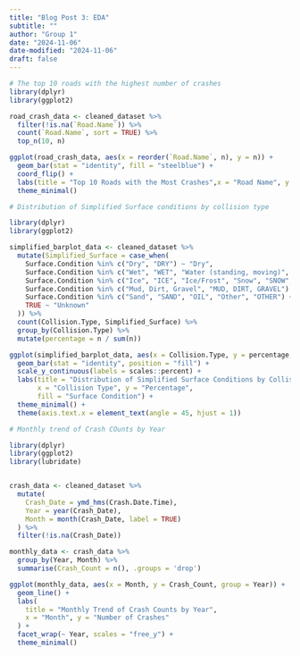 ```yaml
---
title: "Blog Post 3: EDA"
subtitle: ""
author: "Group 1"
date: "2024-11-06"
date-modified: "2024-11-06"
draft: false
---
```




```r
# The top 10 roads with the highest number of crashes 
library(dplyr)
library(ggplot2)

road_crash_data <- cleaned_dataset %>%
  filter(!is.na(`Road.Name`)) %>%
  count(`Road.Name`, sort = TRUE) %>%
  top_n(10, n)

ggplot(road_crash_data, aes(x = reorder(`Road.Name`, n), y = n)) +
  geom_bar(stat = "identity", fill = "steelblue") +
  coord_flip() +
  labs(title = "Top 10 Roads with the Most Crashes",x = "Road Name", y = "Number of Crashes") +
  theme_minimal()


```



```r
# Distribution of Simplified Surface conditions by collision type

library(dplyr)
library(ggplot2)

simplified_barplot_data <- cleaned_dataset %>%
  mutate(Simplified_Surface = case_when(
    Surface.Condition %in% c("Dry", "DRY") ~ "Dry",
    Surface.Condition %in% c("Wet", "WET", "Water (standing, moving)", "WATER(STANDING/MOVING)") ~ "Wet",
    Surface.Condition %in% c("Ice", "ICE", "Ice/Frost", "Snow", "SNOW", "Slush", "SLUSH") ~ "Snow/Ice",
    Surface.Condition %in% c("Mud, Dirt, Gravel", "MUD, DIRT, GRAVEL") ~ "Mud/Dirt",
    Surface.Condition %in% c("Sand", "SAND", "OIL", "Other", "OTHER") ~ "Other",
    TRUE ~ "Unknown"
  )) %>%
  count(Collision.Type, Simplified_Surface) %>%
  group_by(Collision.Type) %>%
  mutate(percentage = n / sum(n))

ggplot(simplified_barplot_data, aes(x = Collision.Type, y = percentage, fill = Simplified_Surface)) +
  geom_bar(stat = "identity", position = "fill") +
  scale_y_continuous(labels = scales::percent) +
  labs(title = "Distribution of Simplified Surface Conditions by Collision Type",
       x = "Collision Type", y = "Percentage",
       fill = "Surface Condition") +
  theme_minimal() +
  theme(axis.text.x = element_text(angle = 45, hjust = 1))


```



```r
# Monthly trend of Crash COunts by Year

library(dplyr)
library(ggplot2)
library(lubridate)


crash_data <- cleaned_dataset %>%
  mutate(
    Crash_Date = ymd_hms(Crash.Date.Time), 
    Year = year(Crash_Date),
    Month = month(Crash_Date, label = TRUE)
  ) %>%
  filter(!is.na(Crash_Date))  

monthly_data <- crash_data %>%
  group_by(Year, Month) %>%
  summarise(Crash_Count = n(), .groups = 'drop')

ggplot(monthly_data, aes(x = Month, y = Crash_Count, group = Year)) +
  geom_line() +
  labs(
    title = "Monthly Trend of Crash Counts by Year",
    x = "Month", y = "Number of Crashes"
  ) +
  facet_wrap(~ Year, scales = "free_y") +
  theme_minimal()

```


